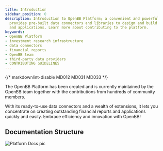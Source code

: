 ```yaml
---
title: Introduction
sidebar_position: 0
description: Introduction to OpenBB Platform; a convenient and powerful tool that
  provides pre-built data connectors and libraries to design and build financial reports
  and applications. Learn more about contributing to the platform.
keywords:
- OpenBB Platform
- investment research infrastructure
- data connectors
- financial reports
- OpenBB team
- third-party data providers
- CONTRIBUTING GUIDELINES
---
```


{/* markdownlint-disable MD012 MD031 MD033 */}


<HeadTitle title="OpenBB Platform Docs" />

The OpenBB Platform has been created and is currently maintained by the OpenBB team together with the contributions from hundreds of community members.

With its ready-to-use data connectors and a wealth of extensions, it lets you concentrate on creating outstanding financial reports and applications quickly and easily. Embrace efficiency and innovation with OpenBB!

## Documentation Structure

<ul className="grid grid-cols-1 gap-2 -ml-6">
<NewReferenceCard
    title="Getting Started"
    description="Goal-oriented content to help users achieve specific tasks."
    url="platform/getting_started"
/>
<NewReferenceCard
    title="User Guides"
    description="Learning-oriented content to help users learn how to use the OpenBB Platform."
    url="platform/getting_started"
/>
<NewReferenceCard
    title="Developer Guides"
    description="Understanding-oriented content to help with developing on the OpenBB Platform."
    url="platform/developer_guides"
/>
<NewReferenceCard
    title="Reference"
    description="Provides detailed information about the command structure, parameters, outputs, examples, and more for the OpenBB Platform endpoints."
    url="platform/reference"
/>
<NewReferenceCard
    title="Data Models"
    description="Provides detailed information about the standard data models used in the OpenBB Platform."
    url="platform/data_models"
/>
<NewReferenceCard
    title="FAQs"
    description="Provides answers to frequently asked questions."
    url="platform/faqs"
/>
<NewReferenceCard
    title="Licesing"
    description="Provides information about the licensing of the OpenBB Platform."
    url="platform/data_models"
/>
</ul>

![Platform Docs pic](https://github.com/OpenBB-finance/OpenBBTerminal/assets/85772166/74520441-5e95-4ba6-9d16-6a2d5c966cf9)
